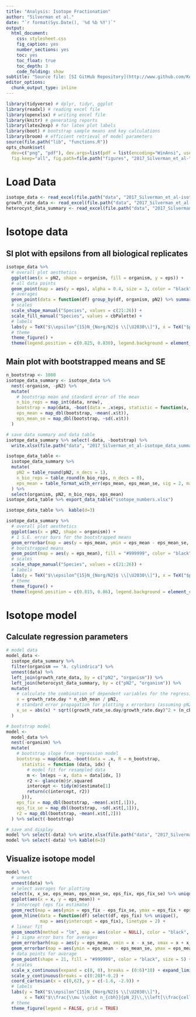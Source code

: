 ```yaml
---
title: "Analysis: Isotope Fractionation"
author: "Silverman et al."
date: "`r format(Sys.Date(), '%d %b %Y')`"
output:
  html_document: 
    css: stylesheet.css
    fig_caption: yes
    number_sections: yes
    toc: yes
    toc_float: true
    toc_depth: 3
    code_folding: show
subtitle: "Source file: [SI GitHub Repository](http://www.github.com/KopfLab/2017_Silverman_et_al/) / [heterocyst_analysis.Rmd](http://www.github.com/KopfLab/2017_Silverman_et_al/blob/master/isotope_analysis.Rmd)"
editor_options:
  chunk_output_type: inline
---
```



```r
library(tidyverse) # dplyr, tidyr, ggplot
library(readxl) # reading excel file
library(openxlsx) # writing excel file
library(knitr) # generating reports
library(latex2exp) # for latex plot labels
library(boot) # bootstrap sample means and key calculations
library(broom) # efficient retrieval of model parameters
source(file.path("lib", "functions.R"))
opts_chunk$set(
  dev=c("png", "pdf"), dev.args=list(pdf = list(encoding="WinAnsi", useDingbats=FALSE)),
  fig.keep="all", fig.path=file.path("figures", "2017_Silverman_et_al-"))
```

# Load Data

```r
isotope_data <- read_excel(file.path("data", "2017_Silverman_et_al-isotope_data.xlsx"))
growth_rate_data <- read_excel(file.path("data", "2017_Silverman_et_al-growth_rate_data.xlsx"))
heterocyst_data_summary <- read_excel(file.path("data", "2017_Silverman_et_al-heterocyst_data_summary.xlsx"))
```

# Isotope data

## SI plot with epsilons from all biological replicates

```r
isotope_data %>% 
  # overall plot aesthetics
  ggplot(aes(x = pN2, shape = organism, fill = organism, y = eps)) + 
  # all data points
  geom_point(map = aes(y = eps), alpha = 0.4, size = 3, color = "black") + 
  # averages
  geom_point(data = function(df) group_by(df, organism, pN2) %>% summarize(eps = mean(eps)), color = "black", size = 6) +
  # scales
  scale_shape_manual("Species", values = c(21:26)) +
  scale_fill_manual("Species", values = cbPalette) +
  # labels
  labs(y = TeX("$\\epsilon^{15}N_{Norg/N2}$ \\[\U2030\\]"), x = TeX("$pN_{2}$ \\[bar\\]")) + 
  # theme
  theme_figure() +
  theme(legend.position = c(0.825, 0.830), legend.background = element_rect(size = 0.8, color = "black"))
```

## Main plot with bootstrapped means and SE

```r
n_bootstrap <- 1000
isotope_data_summary <- isotope_data %>% 
  nest(-organism, -pN2) %>% 
  mutate(
    # bootstrap mean and standard error of the mean
    n_bio_reps = map_int(data, nrow),
    bootstrap = map(data, ~boot(data = .x$eps, statistic = function(x, idx) mean(x[idx]), R = n_bootstrap)),
    eps_mean = map_dbl(bootstrap, ~mean(.x$t)),
    eps_mean_se = map_dbl(bootstrap, ~sd(.x$t))
  )

# save data summary and data table
isotope_data_summary %>% select(-data, -bootstrap) %>%
  write.xlsx(file.path("data", "2017_Silverman_et_al-isotope_data_summary.xlsx"))

isotope_data_table <-
  isotope_data_summary %>% 
  mutate(
    pN2 = table_round(pN2, n_decs = 1),
    n_bio_reps = table_round(n_bio_reps, n_decs = 0),
    eps_mean = table_format_with_err(eps_mean, eps_mean_se, sig = 2, max = 2)
  ) %>% 
  select(organism, pN2, n_bio_reps, eps_mean)
isotope_data_table %>% export_data_table("isotope_numbers.xlsx")

isotope_data_table %>%  kable(d=3)
```


```r
isotope_data_summary %>% 
  # overall plot aesthetics
  ggplot(aes(x = pN2, shape = organism)) + 
  # 1 S.E. error bars for the bootstrapped means
  geom_errorbar(map = aes(y = eps_mean, ymin = eps_mean - eps_mean_se, ymax = eps_mean + eps_mean_se), width = 0.02, alpha = 0.5) +
  # bootstrapped means
  geom_point(map = aes(y = eps_mean), fill = "#999999", color = "black", size = 6) +
  # scales
  scale_shape_manual("Species", values = c(21:26)) +
  # labels
  labs(y = TeX("$\\epsilon^{15}N_{Norg/N2}$ \\[\U2030\\]"), x = TeX("$pN_{2}$ \\[bar\\]")) + 
  # theme
  theme_figure() +
  theme(legend.position = c(0.815, 0.86), legend.background = element_rect(size = 0.8, color = "black"))
```

# Isotope model

## Calculate regression parameters

```r
# model data
model_data <- 
  isotope_data_summary %>% 
  filter(organism == "A. cylindrica") %>% 
  unnest(data) %>% 
  left_join(growth_rate_data, by = c("pN2", "organism")) %>% 
  left_join(heterocyst_data_summary, by = c("pN2", "organism")) %>% 
  mutate(
    # calculate the combination of dependent variables for the regression
    x = growth_rate.day * n_cbh_mean / pN2,
    # standard error propagation for plotting x errorbars (assuming pN2 error to be minimal)
    x_se = abs(x) * sqrt((growth_rate_se.day/growth_rate.day)^2 + (n_cbh_mean_se/n_cbh_mean)^2)
  )

# bootstrap model
model <-
  model_data %>% 
  nest(-organism) %>% 
  mutate(
    # bootstrap slope from regression model
    bootstrap = map(data, ~boot(data = .x, R = n_bootstrap,
      statistic = function (data, idx) {
        # model fit for resampled data
        m <- lm(eps ~ x, data = data[idx, ])
        r2 <- glance(m)$r.squared
        intercept <- tidy(m)$estimate[1]
        return(c(intercept, r2))
      })),
    eps_fix = map_dbl(bootstrap, ~mean(.x$t[,1])),
    eps_fix_se = map_dbl(bootstrap, ~sd(.x$t[,1])),
    r2 = map_dbl(bootstrap, ~mean(.x$t[,2]))
  ) %>% select(-bootstrap)

# save and display
model %>% select(-data) %>% write.xlsx(file.path("data", "2017_Silverman_et_al-isotope_model.xlsx"))
model %>% select(-data) %>% kable(d=3)
```

## Visualize isotope model

```r
model %>% 
  # unnest 
  unnest(data) %>% 
  # select averages for plotting
  select(x, x_se, eps_mean, eps_mean_se, eps_fix, eps_fix_se) %>% unique() %>% 
  ggplot(aes(x = x, y = eps_mean)) +
  # intercept (eps fix estimate)
  geom_rect(map = aes(ymin = eps_fix - eps_fix_se, ymax = eps_fix + eps_fix_se, xmin = -Inf, xmax = Inf), fill = "light grey") + 
  geom_hline(data = function(df) select(df, eps_fix) %>% unique(), 
             map = aes(yintercept = eps_fix), linetype = 2) +
  # linear fit
  geom_smooth(method = "lm", map = aes(color = NULL), color = "black", se = FALSE, fullrange = TRUE, alpha=0.3) +
  # 1 sigma error bars for averages
  geom_errorbarh(map = aes(y = eps_mean, xmin = x - x_se, xmax = x + x_se), height = 0.03, alpha = 0.8) +
  geom_errorbar(map = aes(ymin = eps_mean - eps_mean_se, ymax = eps_mean + eps_mean_se), width = 1, alpha = 0.8) +
  # data points for average
  geom_point(shape = 21, fill = "#999999", color = "black", size = 5) + 
  # scales
  scale_x_continuous(expand = c(0, 0), breaks = (0:6)*10) + expand_limits(x=0) + 
  scale_y_continuous(breaks = c(0:20)*-0.2) + 
  coord_cartesian(x = c(0,62), y = c(-1.6, -2.9)) +
  # labels
  labs(y = TeX("$\\epsilon^{15}N_{Norg/N2}$ \\[\U2030\\]"), 
       x = TeX("$\\frac{\\mu \\cdot n_{cbh}}{pN_2}\\,\\left[\\frac{cells}{day\\cdot bar}\\right]$")) + 
  # theme
  theme_figure(legend = FALSE, grid = TRUE)
```


